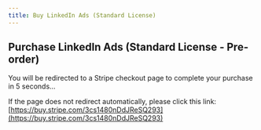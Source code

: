 ```yaml
---
title: Buy LinkedIn Ads (Standard License)
---
```



<Head>
  <meta httpEquiv="refresh" content="5; url='https://buy.stripe.com/3cs1480nDdJReSQ293'" />
</Head>

## Purchase LinkedIn Ads (Standard License - Pre-order)

You will be redirected to a Stripe checkout page to complete your purchase in 5 seconds…

If the page does not redirect automatically, please click this link: [https://buy.stripe.com/3cs1480nDdJReSQ293](https://buy.stripe.com/3cs1480nDdJReSQ293)
